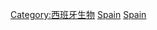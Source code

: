{{Catnav|頁面分類|各種主題的頁面分類|按國家分類|各國生物|各國動物}}
{{Commons category|Fauna of Spain}}

[[Category:西班牙生物|Category:西班牙生物]]
[[Category:歐洲動物|Spain]]
[[Category:各國動物|Spain]]